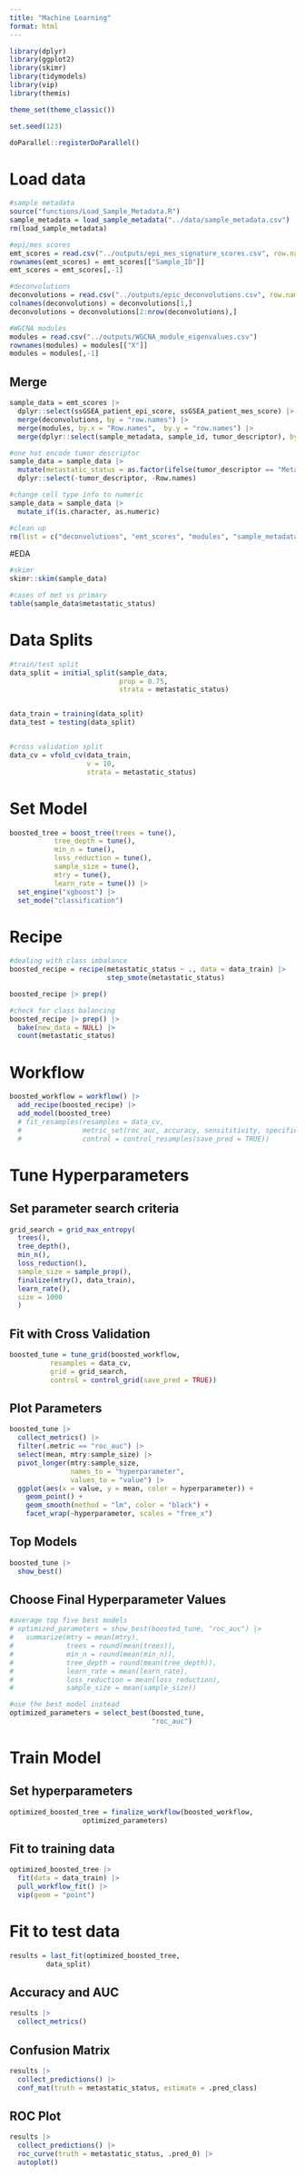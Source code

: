 ```yaml
---
title: "Machine Learning"
format: html
---
```


```r

library(dplyr)
library(ggplot2)
library(skimr)
library(tidymodels)
library(vip)
library(themis)

theme_set(theme_classic())

set.seed(123)

doParallel::registerDoParallel()

```


# Load data
```r

#sample metadata
source("functions/Load_Sample_Metadata.R")
sample_metadata = load_sample_metadata("../data/sample_metadata.csv")
rm(load_sample_metadata)

#epi/mes scores
emt_scores = read.csv("../outputs/epi_mes_signature_scores.csv", row.names = 1)
rownames(emt_scores) = emt_scores[["Sample_ID"]]
emt_scores = emt_scores[,-1]

#deconvolutions
deconvolutions = read.csv("../outputs/epic_deconvolutions.csv", row.names = 1)
colnames(deconvolutions) = deconvolutions[1,]
deconvolutions = deconvolutions[2:nrow(deconvolutions),]

#WGCNA modules
modules = read.csv("../outputs/WGCNA_module_eigenvalues.csv")
rownames(modules) = modules[["X"]]
modules = modules[,-1]

```

## Merge
```r

sample_data = emt_scores |> 
  dplyr::select(ssGSEA_patient_epi_score, ssGSEA_patient_mes_score) |> 
  merge(deconvolutions, by = "row.names") |> 
  merge(modules, by.x = "Row.names",  by.y = "row.names") |> 
  merge(dplyr::select(sample_metadata, sample_id, tumor_descriptor), by.x = "Row.names", by.y = "sample_id")

#one hot encode tumor descriptor
sample_data = sample_data |> 
  mutate(metastatic_status = as.factor(ifelse(tumor_descriptor == "Metastatic", 1, 0))) |> 
  dplyr::select(-tumor_descriptor, -Row.names)

#change cell type info to numeric
sample_data = sample_data |> 
  mutate_if(is.character, as.numeric)

#clean up
rm(list = c("deconvolutions", "emt_scores", "modules", "sample_metadata"))

```


#EDA
```r

#skimr
skimr::skim(sample_data)

#cases of met vs primary
table(sample_data$metastatic_status)

```


# Data Splits
```r

#train/test split
data_split = initial_split(sample_data, 
                           prop = 0.75,
                           strata = metastatic_status)


data_train = training(data_split)
data_test = testing(data_split)


#cross validation split
data_cv = vfold_cv(data_train, 
                   v = 10,
                   strata = metastatic_status)


```

# Set Model
```r

boosted_tree = boost_tree(trees = tune(),
           tree_depth = tune(),
           min_n = tune(),
           loss_reduction = tune(),
           sample_size = tune(),
           mtry = tune(),
           learn_rate = tune()) |> 
  set_engine("xgboost") |> 
  set_mode("classification")

```


# Recipe
```r

#dealing with class imbalance 
boosted_recipe = recipe(metastatic_status ~ ., data = data_train) |> 
                        step_smote(metastatic_status)

boosted_recipe |> prep()

#check for class balancing
boosted_recipe |> prep() |>
  bake(new_data = NULL) |> 
  count(metastatic_status)

```

# Workflow
```r

boosted_workflow = workflow() |> 
  add_recipe(boosted_recipe) |> 
  add_model(boosted_tree)
  # fit_resamples(resamples = data_cv,
  #               metric_set(roc_auc, accuracy, sensititivity, specificity),
  #               control = control_resamples(save_pred = TRUE)) 

```


# Tune Hyperparameters

## Set parameter search criteria
```r

grid_search = grid_max_entropy(
  trees(),
  tree_depth(),
  min_n(),
  loss_reduction(),
  sample_size = sample_prop(),
  finalize(mtry(), data_train),
  learn_rate(),
  size = 1000
  )

```

## Fit with Cross Validation 
```r

boosted_tune = tune_grid(boosted_workflow,
          resamples = data_cv,
          grid = grid_search,
          control = control_grid(save_pred = TRUE))

```

## Plot Parameters
```r

boosted_tune |>
  collect_metrics() |> 
  filter(.metric == "roc_auc") |> 
  select(mean, mtry:sample_size) |> 
  pivot_longer(mtry:sample_size,
               names_to = "hyperparameter",
               values_to = "value") |> 
  ggplot(aes(x = value, y = mean, color = hyperparameter)) +
    geom_point() +
    geom_smooth(method = "lm", color = "black") +
    facet_wrap(~hyperparameter, scales = "free_x")

```

## Top Models
```r

boosted_tune |> 
  show_best()

```


## Choose Final Hyperparameter Values
```r

#average top five best models
# optimized_parameters = show_best(boosted_tune, "roc_auc") |> 
#   summarize(mtry = mean(mtry),
#             trees = round(mean(trees)),
#             min_n = round(mean(min_n)),
#             tree_depth = round(mean(tree_depth)),
#             learn_rate = mean(learn_rate),
#             loss_reduction = mean(loss_reduction),
#             sample_size = mean(sample_size))

#use the best model instead
optimized_parameters = select_best(boosted_tune,
                                   "roc_auc")


```


# Train Model

## Set hyperparameters
```r

optimized_boosted_tree = finalize_workflow(boosted_workflow,
                  optimized_parameters)

```

## Fit to training data
```r

optimized_boosted_tree |> 
  fit(data = data_train) |> 
  pull_workflow_fit() |> 
  vip(geom = "point")

```


# Fit to test data
```r

results = last_fit(optimized_boosted_tree,
         data_split)

```

## Accuracy and AUC
```r

results |> 
  collect_metrics()

```



## Confusion Matrix

```r

results |>  
  collect_predictions() |> 
  conf_mat(truth = metastatic_status, estimate = .pred_class)

```


## ROC Plot
```r

results |>  
  collect_predictions() |> 
  roc_curve(truth = metastatic_status, .pred_0) |> 
  autoplot()

```
